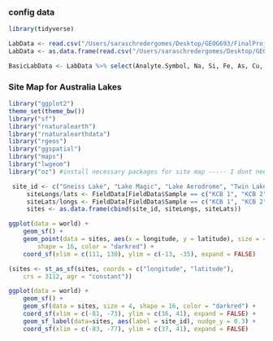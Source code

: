 ### config data
```r
library(tidyverse)
```

```r
LabData <- read.csv("/Users/saraschredergomes/Desktop/GEOG693/FinalProject/BrineCompostions_ActLabsResults_RAWData.csv")
LabData <- as.data.frame(read.csv("/Users/saraschredergomes/Desktop/GEOG693/FinalProject/BrineCompostions_ActLabsResults_RAWData.csv"), header= FALSE, sep= ",", dec = ".", col.names = NULL, stringsAsFactors = FALSE)
```

```r
BasicLabData <- LabData %>% select(Analyte.Symbol, Na, Si, Fe, As, Cu, Cl, Mg, Ca, K, Br, SO4, Ce, Dy, Er, Eu, Gd, Ho, La, Lu, Nd, Pr, Sm, Sc,Tb, Tm, Yb, Y) #choose the ion concentrations for analysis. This makes it easy to add analytes to the shorter data frame at a later point.
```


### Site Map for Australia Lakes
```r
library("ggplot2")
theme_set(theme_bw())
library("sf")
library("rnaturalearth")
library("rnaturalearthdata")
library("rgeos")
library("ggspatial")
library("maps")
library("lwgeom") 
library("oz") #install necessary packages for site map ----- I dont need all of these??
```


```r
 site_id <- c("Gneiss Lake", "Lake Magic", "Lake Aerodrome", "Twin Lake West")
     siteLongs/lats <- FieldData[FieldData$Sample == c("KCB 1", "KCB 2", "KCB 4", "KCB 5"), ]$Latitude
     siteLats/longs <- FieldData[FieldData$Sample == c("KCB 1", "KCB 2", "KCB 4", "KCB 5"), ]$Latitude
     sites <- as.data.frame(cbind(site_id, siteLongs, siteLats))
```

```r
ggplot(data = world) +
    geom_sf() +
    geom_point(data = sites, aes(x = longitude, y = latitude), size = 4, 
        shape = 16, color = "darkred") +
    coord_sf(xlim = c(111, 130), ylim = c(-13, -35), expand = FALSE)
```


```r
(sites <- st_as_sf(sites, coords = c("longitude", "latitude"), 
    crs = 3112, agr = "constant"))

ggplot(data = world) +
    geom_sf() +
    geom_sf(data = sites, size = 4, shape = 16, color = "darkred") +
    coord_sf(xlim = c(-81, -73), ylim = c(36, 41), expand = FALSE) +
    geom_sf_label(data=sites, aes(label = site_id), nudge_y = 0.3) +
    coord_sf(xlim = c(-83, -77), ylim = c(37, 41), expand = FALSE)
```     